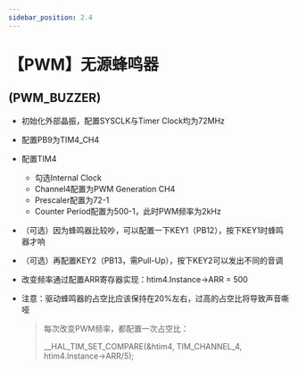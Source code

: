 ```yaml
---
sidebar_position: 2.4
---
```

# 【PWM】无源蜂鸣器
## (PWM_BUZZER)

- 初始化外部晶振，配置SYSCLK与Timer Clock均为72MHz

- 配置PB9为TIM4_CH4

- 配置TIM4
  - 勾选Internal Clock
  - Channel4配置为PWM Generation CH4
  - Prescaler配置为72-1
  - Counter Period配置为500-1，此时PWM频率为2kHz
  
- （可选）因为蜂鸣器比较吵，可以配置一下KEY1（PB12），按下KEY1时蜂鸣器才响

- （可选）再配置KEY2（PB13，需Pull-Up），按下KEY2可以发出不同的音调

- 改变频率通过配置ARR寄存器实现：htim4.Instance->ARR = 500

- 注意：驱动蜂鸣器的占空比应该保持在20%左右，过高的占空比将导致声音嘶哑

  > 每次改变PWM频率，都配置一次占空比：
  >
  > __HAL_TIM_SET_COMPARE(&htim4, TIM_CHANNEL_4, htim4.Instance->ARR/5);

 

